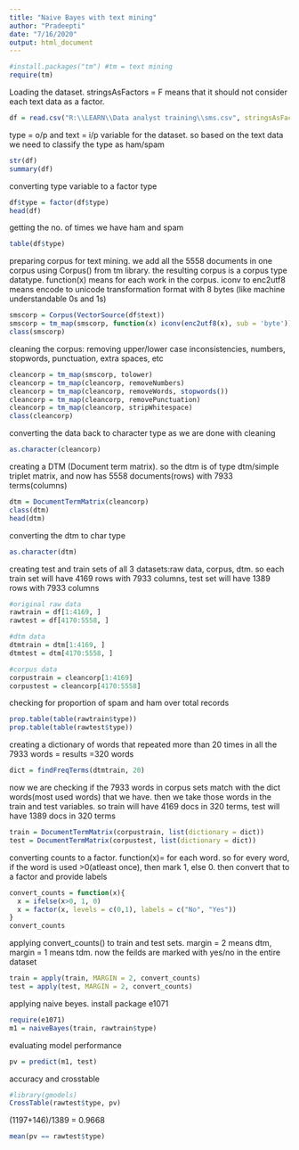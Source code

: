 ---
title: "Naive Bayes with text mining"
author: "Pradeepti"
date: "7/16/2020"
output: html_document
---

```{r}
#install.packages("tm") #tm = text mining
require(tm)
```

Loading the dataset. stringsAsFactors = F means that it should not consider each text data as a factor. 
```{r}
df = read.csv("R:\\LEARN\\Data analyst training\\sms.csv", stringsAsFactors = F)
```

type = o/p and text = i/p variable for the dataset. so based on the text data we need to classify the type as ham/spam
```{r}
str(df)
summary(df)
```

converting type variable to a factor type
```{r}
df$type = factor(df$type)
head(df)
```

getting the no. of times we have ham and spam
```{r}
table(df$type)
```

preparing corpus for text mining. we add all the 5558 documents in one corpus using Corpus() from tm library. the resulting corpus is a corpus type datatype.
function(x) means for each work in the corpus. 
iconv to enc2utf8 means encode to unicode transformation format with 8 bytes (like machine understandable 0s and 1s)
```{r}
smscorp = Corpus(VectorSource(df$text))
smscorp = tm_map(smscorp, function(x) iconv(enc2utf8(x), sub = 'byte'))
class(smscorp)
```

cleaning the corpus: removing upper/lower case inconsistencies, numbers, stopwords, punctuation, extra spaces, etc
```{r}
cleancorp = tm_map(smscorp, tolower)
cleancorp = tm_map(cleancorp, removeNumbers)
cleancorp = tm_map(cleancorp, removeWords, stopwords())
cleancorp = tm_map(cleancorp, removePunctuation)
cleancorp = tm_map(cleancorp, stripWhitespace)
class(cleancorp)
```

converting the data back to character type as we are done with cleaning
```{r}
as.character(cleancorp)
```

creating a DTM (Document term matrix). so the dtm is of type dtm/simple triplet matrix, and now has 5558 documents(rows) with 7933 terms(columns)
```{r}
dtm = DocumentTermMatrix(cleancorp)
class(dtm)
head(dtm)
```

converting the dtm to char type
```{r}
as.character(dtm)
```

creating test and train sets of all 3 datasets:raw data, corpus, dtm. 
so each train set will have 4169 rows with 7933 columns, test set will have 1389 rows with 7933 columns
```{r}
#original raw data
rawtrain = df[1:4169, ]
rawtest = df[4170:5558, ]

#dtm data
dtmtrain = dtm[1:4169, ]
dtmtest = dtm[4170:5558, ]

#corpus data
corpustrain = cleancorp[1:4169]
corpustest = cleancorp[4170:5558]
```

checking for proportion of spam and ham over total records
```{r}
prop.table(table(rawtrain$type))
prop.table(table(rawtest$type))
```

creating a dictionary of words that repeated more than 20 times in all the 7933 words = results =320 words
```{r}
dict = findFreqTerms(dtmtrain, 20)

```

now we are checking if the 7933 words in corpus sets match with the dict words(most used words) that we have. then we take those words in the train and test variables. so train will have 4169 docs in 320 terms, test will have 1389 docs in 320 terms
```{r}
train = DocumentTermMatrix(corpustrain, list(dictionary = dict))
test = DocumentTermMatrix(corpustest, list(dictionary = dict))

```

converting counts to a factor. function(x)= for each word. 
so for every word, if the word is used >0(atleast once), then mark 1, else 0.
then convert that to a factor and provide labels
```{r}
convert_counts = function(x){
  x = ifelse(x>0, 1, 0)
  x = factor(x, levels = c(0,1), labels = c("No", "Yes"))
}
convert_counts
```

applying convert_counts() to train and test sets. margin = 2 means dtm, margin = 1 means tdm. 
now the feilds are marked with yes/no in the entire dataset
```{r}
train = apply(train, MARGIN = 2, convert_counts)
test = apply(test, MARGIN = 2, convert_counts)
```

applying naive beyes. install package e1071
```{r}
require(e1071)
m1 = naiveBayes(train, rawtrain$type)
```

evaluating model performance
```{r}
pv = predict(m1, test)
```

accuracy and crosstable
```{r}
#library(gmodels)
CrossTable(rawtest$type, pv)

```

(1197+146)/1389 = 0.9668
```{r}
mean(pv == rawtest$type)
```

```{r}

```

